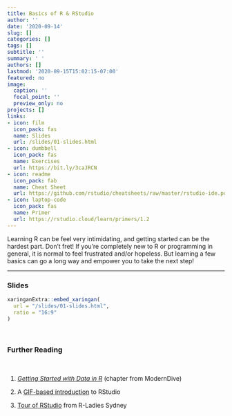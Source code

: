 ```yaml
---
title: Basics of R & RStudio
author: ''
date: '2020-09-14'
slug: []
categories: []
tags: []
subtitle: ''
summary: ' '
authors: []
lastmod: '2020-09-15T15:02:15-07:00'
featured: no
image:
  caption: ''
  focal_point: ''
  preview_only: no
projects: []
links:
- icon: film
  icon_pack: fas
  name: Slides
  url: /slides/01-slides.html
- icon: dumbbell
  icon_pack: fas
  name: Exercises
  url: https://bit.ly/3caJRCN
- icon: readme
  icon_pack: fab
  name: Cheat Sheet
  url: https://github.com/rstudio/cheatsheets/raw/master/rstudio-ide.pdf
- icon: laptop-code
  icon_pack: fas
  name: Primer
  url: https://rstudio.cloud/learn/primers/1.2
---
```


Learning R can be feel very intimidating, and getting started can be the hardest part. Don't fret! If you're completely new to R or programming in general, it is normal to feel frustrated and/or hopeless. But learning a few basics can go a long way and empower you to take the next step! 

***


### Slides

```r
xaringanExtra::embed_xaringan(
  url = "/slides/01-slides.html",
  ratio = "16:9"
)
```

<br>

### Further Reading

:::book
<br>

1. [*Getting Started with Data in R*](https://moderndive.netlify.app/1-getting-started.html) (chapter from ModernDive)

2. A [GIF-based introduction](https://www.pipinghotdata.com/posts/2020-09-07-introducing-the-rstudio-ide-and-r-markdown/) to RStudio

3. [Tour of RStudio](https://rladiessydney.org/courses/ryouwithme/01-basicbasics-1/) from R-Ladies Sydney
:::
